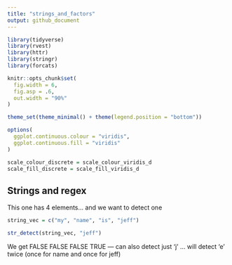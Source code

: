 ```yaml
---
title: "strings_and_factors"
output: github_document
---
```


```r
library(tidyverse)
library(rvest)
library(httr)
library(stringr)
library(forcats)

knitr::opts_chunk$set(
  fig.width = 6, 
  fig.asp = .6, 
  out.width = "90%"
)

theme_set(theme_minimal() + theme(legend.position = "bottom"))

options(
  ggplot.continuous.colour = "viridis", 
  ggplot.continuous.fill = "viridis"
)

scale_colour_discrete = scale_colour_viridis_d
scale_fill_discrete = scale_fill_viridis_d
```

## Strings and regex 

This one has 4 elements... and we want to detect one
```r
string_vec = c("my", "name", "is", "jeff")

str_detect(string_vec, "jeff")
```
We get FALSE FALSE FALSE TRUE --- can also detect just 'j' ... will detect 'e' twice (once for name and once for jeff)
